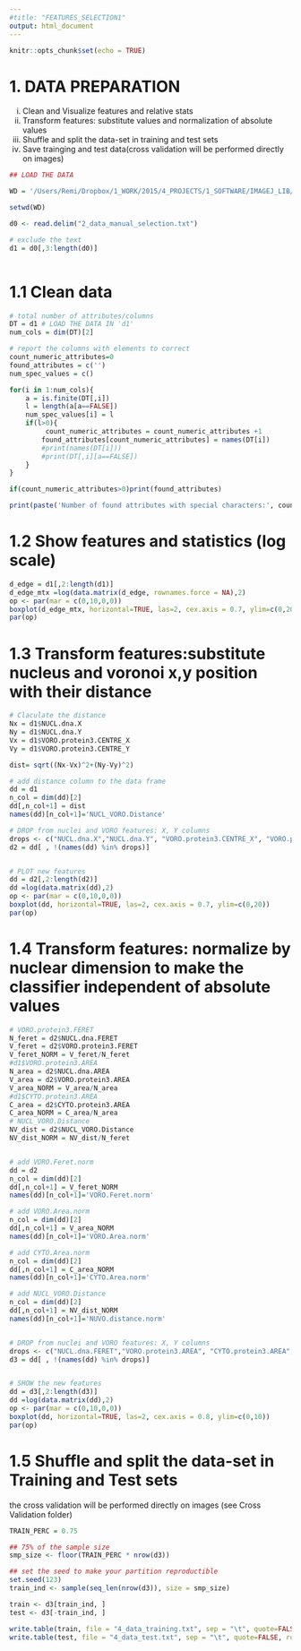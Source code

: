 ```yaml
---
#title: "FEATURES_SELECTION1"
output: html_document
---
```


```r
knitr::opts_chunk$set(echo = TRUE)
```


# 1. DATA PREPARATION

i)  Clean and Visualize features and relative stats
ii) Transform features: substitute values and normalization of absolute values
iii) Shuffle and split the data-set in training and test sets
iv) Save trainging and test data(cross validation will be performed directly on images)




```r

## LOAD THE DATA

WD = '/Users/Remi/Dropbox/1_WORK/2015/4_PROJECTS/1_SOFTWARE/IMAGEJ_LIB/CELL SIGNALING ANALYSIS/CODE/2_CLASSIFY/BORDERCELLS/DATA_PREPARATION'

setwd(WD)

d0 <- read.delim("2_data_manual_selection.txt")

# exclude the text
d1 = d0[,3:length(d0)]



```


# 1.1 Clean data

```r
# total number of attributes/columns
DT = d1 # LOAD THE DATA IN 'd1'
num_cols = dim(DT)[2]

# report the columns with elements to correct
count_numeric_attributes=0
found_attributes = c('')
num_spec_values = c()

for(i in 1:num_cols){
    a = is.finite(DT[,i])
    l = length(a[a==FALSE])
    num_spec_values[i] = l
    if(l>0){
         count_numeric_attributes = count_numeric_attributes +1
        found_attributes[count_numeric_attributes] = names(DT[i])
        #print(names(DT[i]))
        #print(DT[,i][a==FALSE])
    }
}

if(count_numeric_attributes>0)print(found_attributes)

print(paste('Number of found attributes with special characters:', count_numeric_attributes))

```



# 1.2 Show features and statistics (log scale)
```r
d_edge = d1[,2:length(d1)]
d_edge_mtx =log(data.matrix(d_edge, rownames.force = NA),2)
op <- par(mar = c(0,10,0,0))
boxplot(d_edge_mtx, horizontal=TRUE, las=2, cex.axis = 0.7, ylim=c(0,20))
par(op)
```


# 1.3 Transform features:substitute nucleus and voronoi x,y position with their distance
```r
# Claculate the distance
Nx = d1$NUCL.dna.X
Ny = d1$NUCL.dna.Y
Vx = d1$VORO.protein3.CENTRE_X
Vy = d1$VORO.protein3.CENTRE_Y

dist= sqrt((Nx-Vx)^2+(Ny-Vy)^2)

# add distance column to the data frame
dd = d1
n_col = dim(dd)[2]
dd[,n_col+1] = dist
names(dd)[n_col+1]='NUCL_VORO.Distance'

# DROP from nuclei and VORO features: X, Y columns 
drops <- c("NUCL.dna.X","NUCL.dna.Y", "VORO.protein3.CENTRE_X", "VORO.protein3.CENTRE_Y")
d2 = dd[ , !(names(dd) %in% drops)]


# PLOT new features
dd = d2[,2:length(d2)]
dd =log(data.matrix(dd),2)
op <- par(mar = c(0,10,0,0))
boxplot(dd, horizontal=TRUE, las=2, cex.axis = 0.7, ylim=c(0,20))
par(op)


```



# 1.4 Transform features: normalize by nuclear dimension to make the classifier independent of absolute values

```r

# VORO.protein3.FERET
N_feret = d2$NUCL.dna.FERET
V_feret = d2$VORO.protein3.FERET
V_feret_NORM = V_feret/N_feret
#d1$VORO.protein3.AREA
N_area = d2$NUCL.dna.AREA
V_area = d2$VORO.protein3.AREA
V_area_NORM = V_area/N_area
#d1$CYTO.protein3.AREA
C_area = d2$CYTO.protein3.AREA
C_area_NORM = C_area/N_area
# NUCL_VORO.Distance
NV_dist = d2$NUCL_VORO.Distance
NV_dist_NORM = NV_dist/N_feret


# add VORO.Feret.norm
dd = d2
n_col = dim(dd)[2]
dd[,n_col+1] = V_feret_NORM
names(dd)[n_col+1]='VORO.Feret.norm'

# add VORO.Area.norm
n_col = dim(dd)[2]
dd[,n_col+1] = V_area_NORM
names(dd)[n_col+1]='VORO.Area.norm'

# add CYTO.Area.norm
n_col = dim(dd)[2]
dd[,n_col+1] = C_area_NORM
names(dd)[n_col+1]='CYTO.Area.norm'

# add NUCL_VORO.Distance
n_col = dim(dd)[2]
dd[,n_col+1] = NV_dist_NORM
names(dd)[n_col+1]='NUVO.distance.norm'


# DROP from nuclei and VORO features: X, Y columns 
drops <- c("NUCL.dna.FERET","VORO.protein3.AREA", "CYTO.protein3.AREA", "VORO.protein3.FERET", "NUCL.dna.AREA", "NUCL_VORO.Distance")
d3 = dd[ , !(names(dd) %in% drops)]


# SHOW the new features
dd = d3[,2:length(d3)]
dd =log(data.matrix(dd),2)
op <- par(mar = c(0,10,0,0))
boxplot(dd, horizontal=TRUE, las=2, cex.axis = 0.8, ylim=c(0,10))
par(op)

```



# 1.5 Shuffle and split the data-set in Training and Test sets
the cross validation will be performed directly on images (see Cross Validation folder)
```r

TRAIN_PERC = 0.75

## 75% of the sample size
smp_size <- floor(TRAIN_PERC * nrow(d3))

## set the seed to make your partition reproductible
set.seed(123)
train_ind <- sample(seq_len(nrow(d3)), size = smp_size)

train <- d3[train_ind, ]
test <- d3[-train_ind, ]

write.table(train, file = "4_data_training.txt", sep = "\t", quote=FALSE, row.names=FALSE, col.names = colnames(train))
write.table(test, file = "4_data_test.txt", sep = "\t", quote=FALSE, row.names=FALSE, col.names = colnames(test))


```
